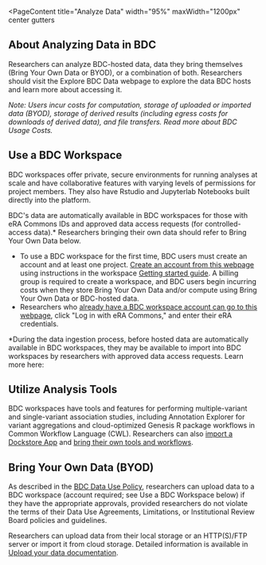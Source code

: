 
<PageContent 
  title="Analyze Data"
  width="95%" maxWidth="1200px" center gutters
>
## About Analyzing Data in BDC

Researchers can analyze BDC-hosted data, data they bring themselves (Bring Your Own Data or BYOD), 
or a combination of both. Researchers should visit the Explore BDC Data webpage to explore the data 
BDC hosts and learn more about accessing it.

*Note: Users incur costs for computation, storage of uploaded or imported data (BYOD), storage of 
derived results (including egress costs for downloads of derived data), and file transfers. Read 
more about BDC Usage Costs.*

## Use a BDC Workspace

BDC workspaces offer private, secure environments for running analyses at scale and have 
collaborative features with varying levels of permissions for project members. They also have 
Rstudio and Jupyterlab Notebooks built directly into the platform.

BDC's data are automatically available in BDC workspaces for those with eRA Commons IDs and 
approved data access requests (for controlled-access data).* Researchers bringing their own data 
should refer to Bring Your Own Data below.

-   To use a BDC workspace for the first time, BDC users must create an account and at least one 
project. [Create an account from this 
webpage](https://accounts.sb.biodatacatalyst.nhlbi.nih.gov/auth/login?next=https%3A%2F%2Faccounts.sb.biodatacatalyst.nhlbi.nih.gov%2Foauth2%2Fauthorization%3Fresponse_type%3Dcode%26client_id%3D74735b722c33498cb981b6b6e24f659f%26redirect_uri%3Dhttps%253A%252F%252Fplatform.sb.biodatacatalyst.nhlbi.nih.gov%252Foauth2%252Fredirect%26state%3DNf8ffCyv90SV3fM1I33IfLt9OYPsQ0%26client_next%3Dhttps%253A%252F%252Fplatform.sb.biodatacatalyst.nhlbi.nih.gov%252F%26scope%3Dopenid%26nonce%3D173653215059824939581701286549) 
using instructions in the workspace [Getting started 
guide](https://sb-biodatacatalyst.readme.io/docs/getting-started). A billing group is required to 
create a workspace, and BDC users begin incurring costs when they store Bring Your Own Data and/or 
compute using Bring Your Own Data or BDC-hosted data.
-   Researchers who [already have a BDC workspace account can go to this webpage](https://accounts.sb.biodatacatalyst.nhlbi.nih.gov/auth/login?next=https%3A%2F%2Faccounts.sb.biodatacatalyst.nhlbi.nih.gov%2Foauth2%2Fauthorization%3Fresponse_type%3Dcode%26client_id%3D74735b722c33498cb981b6b6e24f659f%26redirect_uri%3Dhttps%253A%252F%252Fplatform.sb.biodatacatalyst.nhlbi.nih.gov%252Foauth2%252Fredirect%26state%3D1EkV3YBKf68zTItMe1DoVVZJePnUMs%26client_next%3Dhttps%253A%252F%252Fplatform.sb.biodatacatalyst.nhlbi.nih.gov%252F%26scope%3Dopenid%26nonce%3D151170011845002108041701286760), click "Log in with eRA Commons," and enter their eRA credentials.

*During the data ingestion process, before hosted data are automatically available in BDC 
workspaces, they may be available to import into BDC workspaces by researchers with approved data 
access requests. Learn more here:


## Utilize Analysis Tools

BDC workspaces have tools and features for performing multiple-variant and single-variant 
association studies, including Annotation Explorer for variant aggregations and cloud-optimized 
Genesis R package workflows in Common Workflow Language (CWL). Researchers can also [import a 
Dockstore App](https://sb-biodatacatalyst.readme.io/docs/import-a-dockstore-app) and [bring their 
own tools and workflows](https://bdcatalyst.gitbook.io/biodata-catalyst-documentation/written-documentation/community-tools-and-integration-1/bring-your-own-tool-s-to-biodata-catalyst).

## Bring Your Own Data (BYOD)

As described in the [BDC Data Use 
Policy](https://docs.google.com/document/d/1WJbyZqmHXtNdZHlzj9JtLMGjC6CSBndx/edit#bookmark=id.35nkun2), 
researchers can upload data to a BDC workspace (account required; see Use a BDC Workspace below) if 
they have the appropriate approvals, provided researchers do not violate the terms of their Data 
Use Agreements, Limitations, or Institutional Review Board policies and guidelines.

Researchers can upload data from their local storage or an HTTP(S)/FTP server or import it from 
cloud storage. Detailed information is available in [Upload your data 
documentation](https://sb-biodatacatalyst.readme.io/docs/upload-to-the-platform).
</PageContent>
